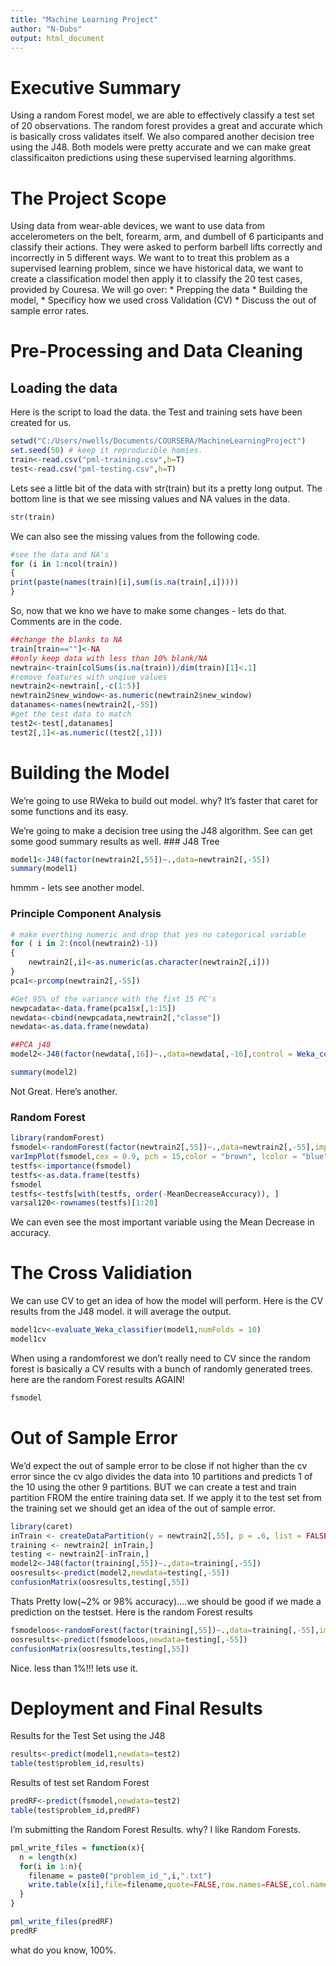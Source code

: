 ```yaml
---
title: "Machine Learning Project"
author: "N-Dubs"
output: html_document
---
```

# Executive Summary
Using a random Forest model, we are able to effectively classify a test set of 20 observations. The random forest provides a great and accurate which is basically cross validates itself. We also compared another decision tree using the J48. Both models were pretty accurate and we can make great classificaiton predictions using these supervised learning algorithms.

# The Project Scope
Using data from wear-able devices, we want to  use data from accelerometers on the belt, forearm, arm, and dumbell of 6 participants and classify their actions. They were asked to perform barbell lifts correctly and incorrectly in 5 different ways. 
We want to to treat this problem as a supervised learning problem, since we have historical data, we want to create a classification model then apply it to classify the 20 test cases, provided by Couresa. 
We will go over:
* Prepping the data
* Building the model,
* Specificy how we used cross Validation (CV)
* Discuss the out of sample error rates.

# Pre-Processing and Data Cleaning

## Loading the data

Here is the script to load the data. the Test and training sets have been created for us.
```r
setwd("C:/Users/nwells/Documents/COURSERA/MachineLearningProject")
set.seed(50) # keep it reproducible homies.
train<-read.csv("pml-training.csv",h=T)
test<-read.csv("pml-testing.csv",h=T)
```
Lets see a little bit of the data with str(train) but its a pretty long output.
The bottom line is that we see missing values and NA values in the data.

```r
str(train)
```

We can also see the missing values from the following code.
```r
#see the data and NA's
for (i in 1:ncol(train))
{
print(paste(names(train)[i],sum(is.na(train[,i]))))
}
```
So, now that we kno we have to make some changes - lets do that.
Comments are in the code.
```r
##change the blanks to NA
train[train==""]<-NA
##only keep data with less than 10% blank/NA
newtrain<-train[colSums(is.na(train))/dim(train)[1]<.1]
#remove features with unqiue values
newtrain2<-newtrain[,-c(1:5)]
newtrain2$new_window<-as.numeric(newtrain2$new_window)
datanames<-names(newtrain2[,-55])
#get the test data to match
test2<-test[,datanames]
test2[,1]<-as.numeric((test2[,1]))
```

# Building the Model
We're going to use RWeka to build out model.
why?
It's faster that caret for some functions and its easy.

We're going to make a decision tree using the J48 algorithm.
See can get some good summary results as well.
### J48 Tree
```r
model1<-J48(factor(newtrain2[,55])~.,data=newtrain2[,-55])
summary(model1)
```

hmmm - lets see another model.

### Principle Component Analysis
```r
# make everthing numeric and drop that yes no categorical variable
for ( i in 2:(ncol(newtrain2)-1))
{
	newtrain2[,i]<-as.numeric(as.character(newtrain2[,i]))
}
pca1<-prcomp(newtrain2[,-55])

#Get 95% of the variance with the fist 15 PC's
newpcadata<-data.frame(pca1$x[,1:15])
newdata<-cbind(newpcadata,newtrain2[,"classe"])
newdata<-as.data.frame(newdata)

##PCA j48
model2<-J48(factor(newdata[,16])~.,data=newdata[,-16],control = Weka_control(R=T))

summary(model2)
```
Not Great. Here's another.

### Random Forest

```r
library(randomForest)
fsmodel<-randomForest(factor(newtrain2[,55])~.,data=newtrain2[,-55],importance=TRUE,ntree=2000)
varImpPlot(fsmodel,cex = 0.9, pch = 15,color = "brown", lcolor = "blue",bg="black",type=1,main="ALL Features")
testfs<-importance(fsmodel)
testfs<-as.data.frame(testfs)
fsmodel
testfs<-testfs[with(testfs, order(-MeanDecreaseAccuracy)), ]
varsal120<-rownames(testfs)[1:20]
```
We can even see the most important variable using the Mean Decrease in accuracy.

# The Cross Validiation

We can use CV to get an idea of how the model will perform.
Here is the CV results from the J48 model. it will average the output.
```r
model1cv<-evaluate_Weka_classifier(model1,numFolds = 10)
model1cv
```
When using a randomforest we don't really need to CV since the random forest is basically a CV results with a bunch of randomly generated trees.
here are the random Forest results AGAIN!
```r
fsmodel
```

# Out of Sample Error
We'd expect the out of sample error to be close if not higher than the cv error since the cv algo divides the data into 10 partitions and predicts 1 of the 10 using the other 9 partitions.
BUT we can create a test and train partition FROM the entire training data set. If we apply it to the test set from the training set we should get an idea of the out of sample error.

```r
library(caret)
inTrain <- createDataPartition(y = newtrain2[,55], p = .6, list = FALSE)
training <- newtrain2[ inTrain,]
testing <- newtrain2[-inTrain,]
model2<-J48(factor(training[,55])~.,data=training[,-55])
oosresults<-predict(model2,newdata=testing[,-55])
confusionMatrix(oosresults,testing[,55])

```
Thats Pretty low(~2% or 98% accuracy)....we should be good if we made a prediction on the testset.
Here is the random Forest results

```r
fsmodeloos<-randomForest(factor(training[,55])~.,data=training[,-55],importance=TRUE,ntree=2000)
oosresults<-predict(fsmodeloos,newdata=testing[,-55])
confusionMatrix(oosresults,testing[,55])
```
Nice. less than 1%!!! lets use it.

# Deployment and Final Results

Results for the Test Set using the J48
```r
results<-predict(model1,newdata=test2)
table(test$problem_id,results)

```
Results of test set Random Forest
```r
predRF<-predict(fsmodel,newdata=test2)
table(test$problem_id,predRF)
```
I'm submitting the Random Forest Results. why? I like Random Forests.
```r
pml_write_files = function(x){
  n = length(x)
  for(i in 1:n){
    filename = paste0("problem_id_",i,".txt")
    write.table(x[i],file=filename,quote=FALSE,row.names=FALSE,col.names=FALSE)
  }
}

pml_write_files(predRF)
predRF
```

what do you know, 100%.
